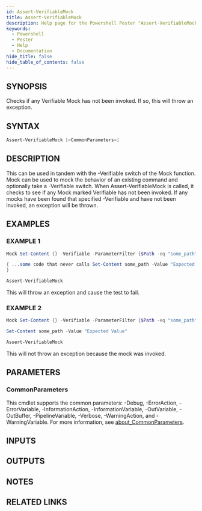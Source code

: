 ```yaml
---
id: Assert-VerifiableMock
title: Assert-VerifiableMock
description: Help page for the Powershell Pester "Assert-VerifiableMock" command
keywords:
  - Powershell
  - Pester
  - Help
  - Documentation
hide_title: false
hide_table_of_contents: false
---
```


## SYNOPSIS

Checks if any Verifiable Mock has not been invoked.
If so, this will throw an exception.

## SYNTAX

```powershell
Assert-VerifiableMock [<CommonParameters>]
```

## DESCRIPTION

This can be used in tandem with the -Verifiable switch of the Mock
function.
Mock can be used to mock the behavior of an existing command
and optionally take a -Verifiable switch.
When Assert-VerifiableMock
is called, it checks to see if any Mock marked Verifiable has not been
invoked.
If any mocks have been found that specified -Verifiable and
have not been invoked, an exception will be thrown.

## EXAMPLES

### EXAMPLE 1

```powershell
Mock Set-Content {} -Verifiable -ParameterFilter {$Path -eq "some_path" -and $Value -eq "Expected Value"}

{ ...some code that never calls Set-Content some_path -Value "Expected Value"...
}

Assert-VerifiableMock
```

This will throw an exception and cause the test to fail.

### EXAMPLE 2

```powershell
Mock Set-Content {} -Verifiable -ParameterFilter {$Path -eq "some_path" -and $Value -eq "Expected Value"}

Set-Content some_path -Value "Expected Value"

Assert-VerifiableMock
```

This will not throw an exception because the mock was invoked.

## PARAMETERS

### CommonParameters

This cmdlet supports the common parameters: -Debug, -ErrorAction, -ErrorVariable, -InformationAction, -InformationVariable, -OutVariable, -OutBuffer, -PipelineVariable, -Verbose, -WarningAction, and -WarningVariable. For more information, see [about_CommonParameters](http://go.microsoft.com/fwlink/?LinkID=113216).

## INPUTS

## OUTPUTS

## NOTES

## RELATED LINKS
